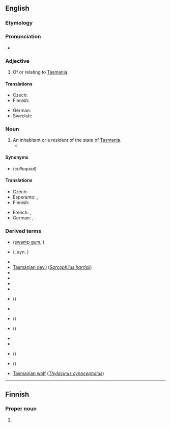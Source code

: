 ==English==

===Etymology===
{{suffix|en|Tasmania|an}}

===Pronunciation===
* {{rhymes|en|eɪniən}}

===Adjective===
{{en-adj|-}}

# Of or relating to [[Tasmania]].

====Translations====
{{trans-top|of or relating to Tasmania}}
* Czech: {{t|cs|tasmánský}}
* Finnish: {{t|fi|tasmanialainen}}
{{trans-mid}}
* German: {{t+|de|tasmanisch}}
* Swedish: {{t+|sv|tasmansk}}
{{trans-bottom}}

===Noun===
{{en-noun}}

# An inhabitant or a resident of the state of [[Tasmania]].
#* {{quote-journal|en|year=1939|month=July|author=John D. Hewitt|title=Some Notable British Main Lines: 1. Settle and Carlisle, L.M.S.R.|journal=Railway Magazine|page=37|text=The engineer of the line, a young '''Tasmanian''' named Sharland, decided the best course would be to take the new railway along a chain of four deep valleys. [...].}}

====Synonyms====
* {{l|en|Taswegian}} (''colloquial'')

====Translations====
{{trans-top|inhabitant}}
* Czech: {{t|cs|Tasmánec|m}}
* Esperanto: {{t|eo|tasmaniano}} {{qualifier|man or woman}}, {{t|eo|tasmanianino}} {{qualifier|woman}}
* Finnish: {{t|fi|tasmanialainen}}
{{trans-mid}}
* French: {{t+|fr|Tasmanien|m}}, {{t+|fr|Tasmanienne|f}}
* German: {{t|de|Tasmanier|m}}, {{t|de|Tasmanierin|f}}
{{trans-bottom}}

===Derived terms===
* {{vern|Tasmanian cider tree}} ([[swamp gum]], {{taxlink|Eucalyptus ovata|species|ver=180529}})
* {{vern|Tasmanian cranberry}} ({{taxlink|Astroloma humifusum|species|ver=180529}}, syn. {{taxlink|Styphelia humifusa|species|ver=180529}})
* {{vern|Tasmanian currant}}
* [[Tasmanian devil]] (''[[Sarcophilus harrisii]]'')
* {{vern|Tasmanian dogwood}}
* {{vern|Tasmanian honeysuckle}}
* {{vern|Tasmanian hyacinth}}
* {{vern|Tasmanian ironwood}}
* {{vern|Tasmanian laurel}} ({{taxlink|Anopterus glandulosus|species|ver=180529}})
* {{vern|Tasmanian mountain myrtle}}
* {{vern|Tasmanian myrtle}} ({{taxlink|Lophozonia cunninghamii|species|ver=180529}})
* {{vern|Tasmanian pepper}} ({{taxlink|Tasmannia lanceolata|species|ver=180529}})
* {{vern|Tasmanian plum}}
* {{vern|Tasmanian rope-grass}}
* {{vern|Tasmanian sassafras}} ({{vern|Australian sassafras}})
* {{vern|Tasmanian stinkwood}} ({{taxlink|Zieria arborescens|species|ver=180529}})
* [[Tasmanian wolf]] (''[[Thylacinus cynocephalus]] '')

----

==Finnish==

===Proper noun===
{{head|fi|proper noun form}}

# {{infl of|fi|Tasmania||gen|s}}